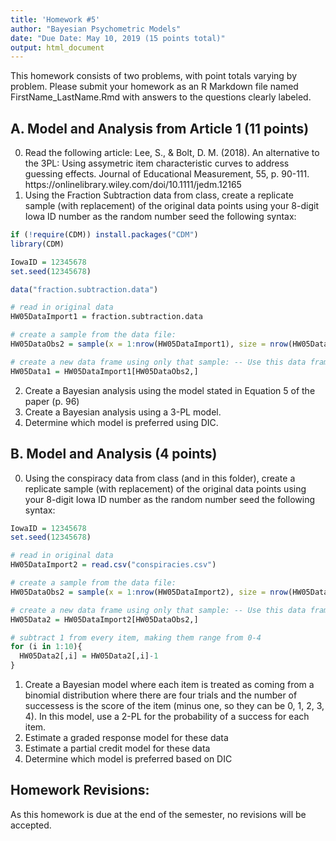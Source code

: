 ```yaml
---
title: 'Homework #5'
author: "Bayesian Psychometric Models"
date: "Due Date: May 10, 2019 (15 points total)"
output: html_document
---
```


This homework consists of two problems, with point totals varying by problem. Please submit your homework as an R Markdown file named FirstName_LastName.Rmd with answers to the questions clearly labeled. 

## A. Model and Analysis from Article 1 (11 points)

0. Read the following article: Lee, S., & Bolt, D. M. (2018). An alternative to the 3PL: Using assymetric item characteristic curves to address guessing effects. Journal of Educational Measurement, 55, p. 90-111. https://onlinelibrary.wiley.com/doi/10.1111/jedm.12165
1. Using the Fraction Subtraction data from class, create a replicate sample (with replacement) of the original data points using your 8-digit Iowa ID number as the random number seed the following syntax:

```r

if (!require(CDM)) install.packages("CDM")
library(CDM)

IowaID = 12345678
set.seed(12345678)

data("fraction.subtraction.data")

# read in original data
HW05DataImport1 = fraction.subtraction.data

# create a sample from the data file:
HW05DataObs2 = sample(x = 1:nrow(HW05DataImport1), size = nrow(HW05DataImport1), replace = TRUE)

# create a new data frame using only that sample: -- Use this data frame in all analyses
HW05Data1 = HW05DataImport1[HW05DataObs2,]

```
2. Create a Bayesian analysis using the model stated in Equation 5 of the paper (p. 96)
3. Create a Bayesian analysis using a 3-PL model.
4. Determine which model is preferred using DIC.

## B. Model and Analysis (4 points)

0. Using the conspiracy data from class (and in this folder), create a replicate sample (with replacement) of the original data points using your 8-digit Iowa ID number as the random number seed the following syntax:

```r


IowaID = 12345678
set.seed(12345678)

# read in original data
HW05DataImport2 = read.csv("conspiracies.csv")

# create a sample from the data file:
HW05DataObs2 = sample(x = 1:nrow(HW05DataImport2), size = nrow(HW05DataImport2), replace = TRUE)

# create a new data frame using only that sample: -- Use this data frame in all analyses
HW05Data2 = HW05DataImport2[HW05DataObs2,]

# subtract 1 from every item, making them range from 0-4
for (i in 1:10){
  HW05Data2[,i] = HW05Data2[,i]-1
}
```


1. Create a Bayesian model where each item is treated as coming from a binomial distribution where there are four trials and the number of successess is the score of the item (minus one, so they can be 0, 1, 2, 3, 4). In this model, use a 2-PL for the probability of a success for each item.
2. Estimate a graded response model for these data
3. Estimate a partial credit model for these data
4. Determine which model is preferred based on DIC

## Homework Revisions:

As this homework is due at the end of the semester, no revisions will be accepted.

